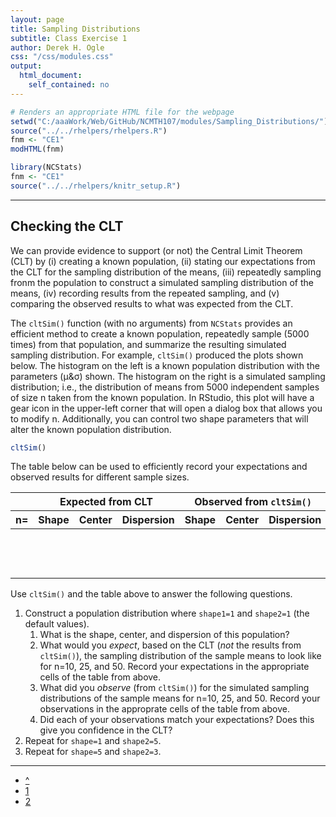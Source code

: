 ```yaml
---
layout: page
title: Sampling Distributions
subtitle: Class Exercise 1
author: Derek H. Ogle
css: "/css/modules.css"
output:
  html_document:
    self_contained: no
---
```


```r
# Renders an appropriate HTML file for the webpage
setwd("C:/aaaWork/Web/GitHub/NCMTH107/modules/Sampling_Distributions/")
source("../../rhelpers/rhelpers.R")
fnm <- "CE1"
modHTML(fnm)
```

```r
library(NCStats)
fnm <- "CE1"
source("../../rhelpers/knitr_setup.R")
```

----

## Checking the CLT
We can provide evidence to support (or not) the Central Limit Theorem (CLT) by (i) creating a known population, (ii) stating our expectations from the CLT for the sampling distribution of the means, (iii) repeatedly sampling fronm the population to construct a simulated sampling distribution of the means, (iv) recording results from the repeated sampling, and (v) comparing the observed results to what was expected from the CLT.

The `cltSim()` function (with no arguments) from `NCStats` provides an efficient method to create a known population, repeatedly sample (5000 times) from that population, and summarize the resulting simulated sampling distribution.  For example, `cltSim()` produced the plots shown below.  The histogram on the left is a known population distribution with the parameters (&mu;&amp;&sigma;) shown.  The histogram on the right is a simulated sampling distribution; i.e., the distribution of means from 5000 independent samples of size n taken from the known population.  In RStudio, this plot will have a gear icon in the upper-left corner that will open a dialog box that allows you to modify n.  Additionally, you can control two shape parameters that will alter the known population distribution.

```r
cltSim()
```

The table below can be used to efficiently record your expectations and observed results for different sample sizes.

<table class="table table-bordered table-condensed">
<thead>
<tr><th></th><th colspan=3 class="text-center">Expected from CLT</th><th colspan=3 class="text-center">Observed from <code>cltSim()</code></th></tr>
<tr><th>n=</th><th class="text-center">Shape</th><th class="text-center">Center</th><th class="text-center">Dispersion</th><th class="text-center">Shape</th><th class="text-center">Center</th><th class="text-center">Dispersion</th></tr>
</thead>
<tbody>
<tr><td>&nbsp;</td><td>&nbsp;</td><td>&nbsp;</td><td>&nbsp;</td><td>&nbsp;</td><td>&nbsp;</td><td>&nbsp;</td></tr>
<tr><td>&nbsp;</td><td>&nbsp;</td><td>&nbsp;</td><td>&nbsp;</td><td>&nbsp;</td><td>&nbsp;</td><td>&nbsp;</td></tr>
<tr><td>&nbsp;</td><td>&nbsp;</td><td>&nbsp;</td><td>&nbsp;</td><td>&nbsp;</td><td>&nbsp;</td><td>&nbsp;</td></tr>
</tbody>
</table>

Use `cltSim()` and the table above to answer the following questions.

1. Construct a population distribution where `shape1=1` and `shape2=1` (the default values).
    1. What is the shape, center, and dispersion of this population?
    1. What would you *expect*, based on the CLT (*not* the results from `cltSim()`), the sampling distribution of the sample means to look like for n=10, 25, and 50.  Record your expectations in the appropriate cells of the table from above.
    1. What did you *observe* (from `cltSim()`) for the simulated sampling distributions of the sample means for n=10, 25, and 50.  Record your observations in the approprate cells of the table from above.
    1. Did each of your observations match your expectations?  Does this give you confidence in the CLT?
1. Repeat for `shape=1` and `shape2=5`.
1. Repeat for `shape=5` and `shape2=3`.





----

<div class="text-center">
<ul class="pagination pagination-lg">
  <li><a href="index.html">^</a></li>
  <li class="active"><a href="#">1</a></li>
  <li><a href="CE2.html">2</a></li>
</ul>
